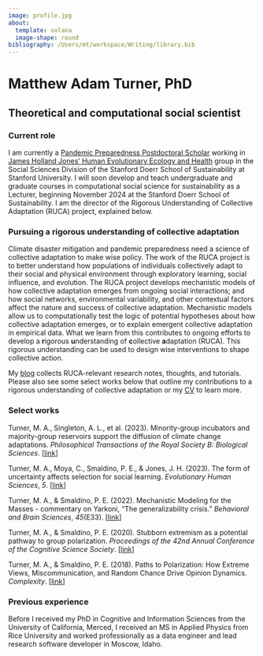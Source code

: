 ```yaml
---
image: profile.jpg
about:
  template: solana
  image-shape: round
bibliography: /Users/mt/workspace/Writing/library.bib
---
```


# Matthew Adam Turner, PhD {#name}

## Theoretical and computational social scientist {#title}

### Current role

I am currently a [Pandemic Preparedness Postdoctoral Scholar](https://pandemichub.stanford.edu/fellows/) working in [James Holland Jones' Human Evolutionary Ecology and Health](https://heeh.stanford.edu/about/james-holland-jones) group in the Social Sciences Division of the Stanford Doerr School of Sustainability at Stanford University. I will soon develop and teach undergraduate and graduate courses in computational social science for sustainability as a Lecturer, beginning November 2024 at the Stanford Doerr School of Sustainability. I am the director of the Rigorous Understanding of Collective Adaptation (RUCA) project, explained below.

### Pursuing a rigorous understanding of collective adaptation

Climate disaster mitigation and pandemic preparedness need a science of collective adaptation to make wise policy. The work of the RUCA project is to better understand how populations of individuals collectively adapt to their social and physical environment through exploratory learning, social influence, and evolution. The RUCA project develops mechanistic models of how collective adaptation emerges from ongoing social interactions; and how social networks, environmental variability, and other contextual factors affect the nature and success of collective adaptation. Mechanistic models allow us to computationally test the logic of potential hypotheses about how collective adaptation emerges, or to explain emergent collective adaptation in empirical data. What we learn from this contributes to ongoing efforts to develop a **r**igorous **u**nderstanding of **c**ollective **a**daptation (RUCA). This rigorous understanding can be used to design wise interventions to shape collective action. 

My [blog](blog.qmd) collects RUCA-relevant research notes, thoughts, and tutorials. Please also see some select works below that outline my contributions to a rigorous understanding of collective adaptation or my [CV](static/turner_cv.pdf) to learn more.


### Select works

::: {#primary-works-list}
Turner, M. A., Singleton, A. L., et al. (2023). Minority-group incubators and majority-group reservoirs support the diffusion of climate change adaptations. *Philosophical Transactions of the Royal Society B: Biological Sciences*. \[[link](#0){.uri}\]

Turner, M. A., Moya, C., Smaldino, P. E., & Jones, J. H. (2023). The form of uncertainty affects selection for social learning. *Evolutionary Human Sciences*, *5*. \[[link](https://doi.org/10.1017/ehs.2023.11)\]

Turner, M. A., & Smaldino, P. E. (2022). Mechanistic Modeling for the Masses - commentary on Yarkoni, “The generalizability crisis.” *Behavioral and Brain Sciences*, *45*(E33). \[[link](https://doi.org/10.1017/S0140525X2100039X)\]

Turner, M. A., & Smaldino, P. E. (2020). Stubborn extremism as a potential pathway to group polarization. *Proceedings of the 42nd Annual Conference of the Cognitive Science Society*. \[[link](https://cognitivesciencesociety.org/cogsci20/papers/0153/index.html)\]

Turner, M. A., & Smaldino, P. E. (2018). Paths to Polarization: How Extreme Views, Miscommunication, and Random Chance Drive Opinion Dynamics. *Complexity*. \[[link](https://doi.org/10.1155/2018/2740959)\]
:::

### Previous experience

Before I received my PhD in Cognitive and Information Sciences from the University of California, Merced, I received an MS in Applied Physics from Rice University and worked professionally as a data engineer and lead research software developer in Moscow, Idaho.

